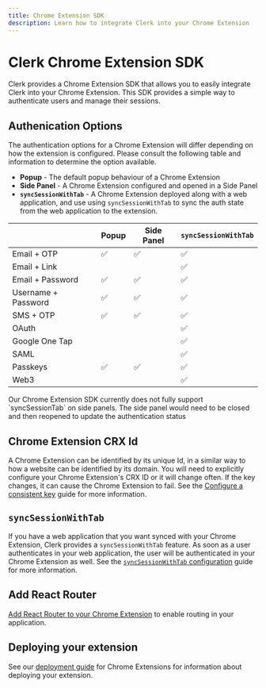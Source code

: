 ```yaml
---
title: Chrome Extension SDK
description: Learn how to integrate Clerk into your Chrome Extension
---
```


# Clerk Chrome Extension SDK

Clerk provides a Chrome Extension SDK that allows you to easily integrate Clerk into your Chrome Extension. This SDK provides a simple way to authenticate users and manage their sessions.

## Authenication Options

The authentication options for a Chrome Extension will differ depending on how the extension is configured. Please consult the following table and information to determine the option available.

- **Popup** - The default popup behaviour of a Chrome Extension
- **Side Panel** - A Chrome Extension configured and opened in a Side Panel
- **`syncSessionWithTab`** - A Chrome Extension deployed along with a web application, and use using `syncSessionWithTab` to sync the auth state from the web application to the extension.

| | Popup | Side Panel | `syncSessionWithTab` |
| - | - | - | - |
| Email + OTP | ✅ | ✅ | ✅ |
| Email + Link | | | ✅ |
| Email + Password | ✅ | ✅ | ✅ |
| Username + Password | ✅ | ✅ | ✅ |
| SMS + OTP | ✅ | ✅ | ✅ |
| OAuth | | | ✅ |
| Google One Tap | | | ✅ |
| SAML | | | ✅ |
| Passkeys | ✅ | ✅ | ✅ |
| Web3 | | | ✅ |

<Callout type="warning">
  Our Chrome Extension SDK currently does not fully support `syncSessionTab` on side panels. The side panel would need to be closed and then reopened to update the authentication status
</Callout>

## Chrome Extension CRX Id

A Chrome Extension can be identified by its unique Id, in a similar way to how a website can be identified by its domain. You will need to explicitly configure your Chrome Extension's CRX ID or it will change often. If the key changes, it can cause the Chrome Extension to fail. See the [Configure a consistent key](/docs/references/chrome-extension/configure-consistent-crx-id) guide for more information.

## `syncSessionWithTab`

If you have a web application that you want synced with your Chrome Extension, Clerk provides a `syncSessionWithTab` feature. As soon as a user authenticates in your web application, the user will be authenticated in your Chrome Extension as well. See the [`syncSessionWithTab` configuration](/docs/references/chrome-extension/syncsessionwithtab-configuration) guide for more information.

## Add React Router

[Add React Router to your Chrome Extension](/docs/references/chrome-extension/add-react-router) to enable routing in your application.

## Deploying your extension

See our [deployment guide](/docs/deployments/deploy-chrome-extension) for Chrome Extensions for information about deploying your extension.
